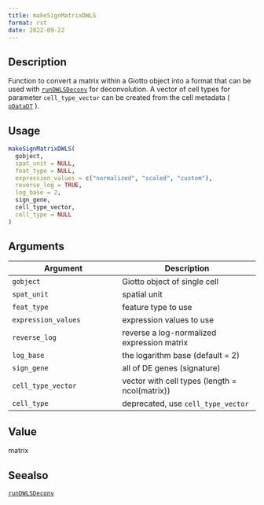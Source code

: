 ```yaml
--- 
title: makeSignMatrixDWLS 
format: rst 
date: 2022-09-22 
--- 
```


## Description

Function to convert a matrix within a Giotto object into a format
 that can be used with [`runDWLSDeconv`](#rundwlsdeconv) for deconvolution. A vector of cell types
 for parameter `cell_type_vector` can be created from the cell metadata ( [`pDataDT`](#pdatadt) ).


## Usage

```r
makeSignMatrixDWLS(
  gobject,
  spat_unit = NULL,
  feat_type = NULL,
  expression_values = c("normalized", "scaled", "custom"),
  reverse_log = TRUE,
  log_base = 2,
  sign_gene,
  cell_type_vector,
  cell_type = NULL
)
```


## Arguments

Argument      |Description
------------- |----------------
`gobject`     |     Giotto object of single cell
`spat_unit`     |     spatial unit
`feat_type`     |     feature type to use
`expression_values`     |     expression values to use
`reverse_log`     |     reverse a log-normalized expression matrix
`log_base`     |     the logarithm base (default = 2)
`sign_gene`     |     all of DE genes (signature)
`cell_type_vector`     |     vector with cell types (length = ncol(matrix))
`cell_type`     |     deprecated, use `cell_type_vector`


## Value

matrix


## Seealso

[`runDWLSDeconv`](#rundwlsdeconv)


